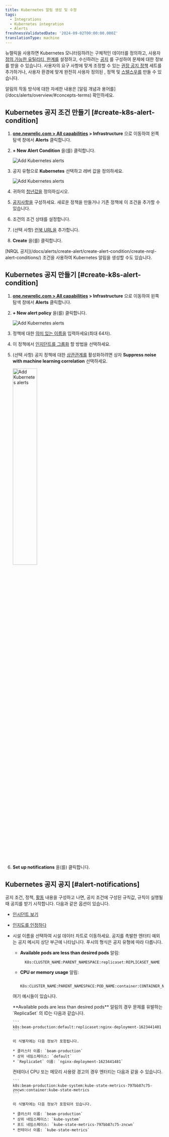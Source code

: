 ```yaml
---
title: Kubernetes 알림 생성 및 수정
tags:
  - Integrations
  - Kubernetes integration
  - Alerts
freshnessValidatedDate: '2024-09-02T00:00:00.000Z'
translationType: machine
---
```


뉴렐릭을 사용하면 Kubernetes 모니터링하려는 구체적인 데이터를 정의하고, 사용자 [정의 가능한 유틸리티, 한계를](/docs/alerts/create-alert/set-thresholds/set-thresholds-alert-condition/) 설정하고, 수신하려는 [공지](/docs/alerts/get-notified/intro-notifications/) 를 구성하여 문제에 대한 정보를 받을 수 있습니다. 사용자의 요구 사항에 맞게 조정할 수 있는 [권장 공지 정책](/docs/kubernetes-pixie/kubernetes-integration/installation/recommended-alert-policies) 세트를 추가하거나, 사용자 환경에 맞게 완전히 사용자 정의된 <InlinePopover type="alerts" />, 정책 및 [스텔스우를](/docs/alerts/get-notified/incident-workflows/) 만들 수 있습니다.

<Callout variant="tip">
  알림의 작동 방식에 대한 자세한 내용은 [알림 개념과 용어를](/docs/alerts/overview/#concepts-terms) 확인하세요.
</Callout>

## Kubernetes 공지 조건 만들기 [#create-k8s-alert-condition]

1. <DNT>**[one.newrelic.com &gt; All capabilities](https://one.newrelic.com/all-capabilities) &gt; Infrastructure**</DNT> 으로 이동하여 왼쪽 탐색 창에서 <DNT>**Alerts**</DNT> 클릭합니다.

2. <DNT>**+ New Alert Condition**</DNT> 을(를) 클릭합니다.

   <img title="Kubernetes - new alert condition" alt="Add Kubernetes alerts" src="/images/kubernetes_screenshot-crop_new-alert-condition-button.webp" />

3. 공지 유형으로 <DNT>**Kubernetes**</DNT> 선택하고 레버 값을 정의하세요.

   <img title="Kubernetes - new alert condition" alt="Add Kubernetes alerts" src="/images/kubernetes_screenshot-crop_create_alert_condition.webp" />

4. 귀하의 [청년값을](/docs/alerts/create-alert/set-thresholds/set-thresholds-alert-condition/) 정의하십시오.

5. [공지사항을](/docs/alerts/organize-alerts/create-edit-or-find-alert-policy/) 구성하세요. 새로운 정책을 만들거나 기존 정책에 이 조건을 추가할 수 있습니다.

6. 조건의 조건 상태를 설정합니다.

7. (선택 사항) [런북 URL을](/docs/alerts/create-alert/condition-details/provide-runbook-instructions-alert-activity) 추가합니다.

8. <DNT>**Create**</DNT> 을(를) 클릭합니다.

<Callout variant="tip">
  [NRQL 공지](/docs/alerts/create-alert/create-alert-condition/create-nrql-alert-conditions/) 조건을 사용하여 Kubernetes 알림을 생성할 수도 있습니다.
</Callout>

## Kubernetes 공지 만들기 [#create-k8s-alert-condition]

1. <DNT>**[one.newrelic.com &gt; All capabilities](https://one.newrelic.com/all-capabilities) &gt; Infrastructure**</DNT> 으로 이동하여 왼쪽 탐색 창에서 <DNT>**Alerts**</DNT> 클릭합니다.

2. <DNT>**+ New alert policy**</DNT> 을(를) 클릭합니다.

   <img title="Kubernetes - new alert condition" alt="Add Kubernetes alerts" src="/images/kubernetes_screenshot-crop_new-alert-policy-button.webp" />

3. 정책에 대한 [의미 있는 이름을](/docs/alerts/organize-alerts/create-edit-or-find-alert-policy/#best-practices-policies) 입력하세요(최대 64자).

4. 이 정책에서 [인지던트를 그룹화](/docs/alerts/organize-alerts/specify-when-alerts-create-incidents/#preference-options) 할 방법을 선택하세요.

5. (선택 사항) 공지 정책에 대한 [상관관계를](/docs/alerts/organize-alerts/change-applied-intelligence-correlation-logic-decisions/) 활성화하려면 상자 <DNT>**Suppress noise with machine learning correlation**</DNT> 선택하세요.

   <img width="40%;" title="Kubernetes - new alert condition" alt="Add Kubernetes alerts" src="/images/kubernetes_screenshot-crop_create_alert_policy.webp" />

6. <DNT>**Set up notifications**</DNT> 을(를) 클릭합니다.

## Kubernetes 공지 공지 [#alert-notifications]

공지 조건, 정책, [활동](/docs/alerts/get-notified/incident-workflows/) 내용을 구성하고 나면, 공지 조건에 구성된 규칙값, 규칙이 실행될 때 공지를 받기 시작합니다. 다음과 같은 옵션이 있습니다.

* [인시던트 보기](/docs/alerts/incident-management/view-event-details-incidents/)

* [인지도를 인정하다](/docs/alerts/get-notified/acknowledge-alert-incidents/)

* 시설 이름을 선택하여 시설 데이터 차트로 이동하세요. 공지를 촉발한 엔터티 예외는 공지 메시지 상단 부근에 나타납니다. 푸시의 형식은 공지 유형에 따라 다릅니다.

  * <DNT>**Available pods are less than desired pods**</DNT> 알림:

    ```
      K8s:CLUSTER_NAME:PARENT_NAMESPACE:replicaset:REPLICASET_NAME
    ```

  * <DNT>**CPU or memory usage**</DNT> 알림:

    ```
      K8s:CLUSTER_NAME:PARENT_NAMESPACE:POD_NAME:container:CONTAINER_NAME
    ```

  여기 예시들이 있습니다.

  <CollapserGroup>
    <Collapser id="pod-alerts" title="Pod 경고 알림 예시">
      <DNT>**Available pods are less than desired pods**</DNT> 알림의 경우 문제를 유발하는 `ReplicaSet` 의 ID는 다음과 같습니다.

      ```
      k8s:beam-production:default:replicaset:nginx-deployment-1623441481
      ```

      이 식별자에는 다음 정보가 포함됩니다.

      * 클러스터 이름: `beam-production`
      * 상위 네임스페이스: `default`
      * `ReplicaSet` 이름: `nginx-deployment-1623441481`
    </Collapser>

    <Collapser id="container-resource" title="컨테이너 리소스 알림 예시">
      컨테이너 CPU 또는 메모리 사용량 경고의 경우 엔터티는 다음과 같을 수 있습니다.

      ```
      k8s:beam-production:kube-system:kube-state-metrics-797bb87c75-zncwn:container:kube-state-metrics
      ```

      이 식별자에는 다음 정보가 포함되어 있습니다.

      * 클러스터 이름: `beam-production`
      * 상위 네임스페이스: `kube-system`
      * 포드 네임스페이스: `kube-state-metrics-797bb87c75-zncwn`
      * 컨테이너 이름: `kube-state-metrics`
    </Collapser>
  </CollapserGroup>